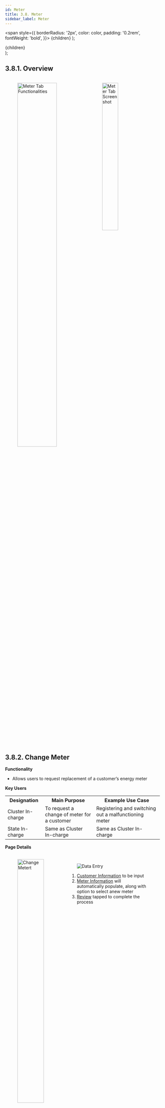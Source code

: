 ```yaml
---
id: Meter
title: 3.8. Meter
sidebar_label: Meter
---
```


  <span
    style={{
      borderRadius: '2px',
      color: color,
      padding: '0.2rem',
      fontWeight: 'bold',
    }}>
    {children}
  </span>
);

  <div
    style={{ 
         display: 'table',
    }}>
    {children}
  </div>
);


## 3.8.1. Overview

<figure><br clear="right"/>
<img align="left" src={useBaseUrl("img/scrnshts/3.8.1_1_MeterFunctionalities.svg")} alt="Meter Tab Functionalities" width="55%"/>
<img align="right" src={useBaseUrl("img/scrnshts/3.8.1_2_MeterTabScrSht.png")} alt="Meter Tab Screenshot" width="35%"/>

<br clear="both"/></figure>



## 3.8.2. Change Meter
**Functionality**
* Allows users to request replacement of a customer’s energy meter

**Key Users**
<table>
  <tr>
    <th>Designation</th>
    <th>Main Purpose</th>
    <th>Example Use Case</th>
  </tr>
  <tr>
    <td>Cluster In-charge</td>
    <td>To request a change of meter for a customer</td>
    <td>Registering and switching out a malfunctioning meter</td>
  </tr>
  <tr>
    <td>State In-charge</td>
    <td>Same as Cluster In-charge</td>
    <td>Same as Cluster In-charge</td>
  </tr>
</table>


**Page Details**

<figure><br clear="right"/>
<img align="left" src={useBaseUrl("img/scrnshts/3.8.2_ChangeMeter.png")} alt="Change Metert" width="45%"/>
<Clear>

![Data Entry](/img/scrnshts/App_DataEntry.png)

1.  <u>Customer Information</u> to be input
2.  <u>Meter Information</u> will automatically populate, along with option to select anew meter
3.  <u>Review</u> tapped to complete the process

</Clear>
<br clear="both"/></figure>


<!-- ![Change Metert](./assets/3.97_ChangeMeter.png) -->


## 3.8.3. Unreleased Meter
**Functionality**
* Tracks pending and completed meter change tasks
* These meters are to be unmounted, either because of a malfunction or expiry of the customer’s subscription
* The meter is then taken to the warehouse or assigned to a different customer’s subscription

**Key Users**
<table>
  <tr>
    <th>Designation</th>
    <th>Main Purpose</th>
    <th>Example Use Case</th>
  </tr>
  <tr>
    <td>Cluster In-charge</td>
    <td>To view pending meter change requests and assign to field agents</td>
    <td>Contacting the agent who worked on a particular meter assignment</td>
  </tr>
  <tr>
    <td>State In-charge</td>
    <td>To view and acknowledge meter changes</td>
    <td>Checking the number of pending meter assignments</td>
  </tr>
</table>


**Page Details**

The page is organised into the following tabs

|Pending| Review| Completed|
|---|---|---|
| View of pending meter requests, assign to agent, and mark completed| List of completed meter requests| List of historical completed and acknowledged meter requests|


### 3.8.3.1. Pending tab

<figure><br clear="right"/>
<img align="left" src={useBaseUrl("img/scrnshts/3.8.3.1_PendingTab.png")} alt="Pending Tab" width="45%"/>
<Clear>

1.  <u>Navigation Bar</u> indicates current tab and allows switching by tapping or swiping

    ![Left Right Nav](/img/scrnshts/App_LeftRightNav.png)

2.  <u>Pending Meter List</u> with information on each meter. Agents can be called by tapping on their names
3.  <u>Task Buttons</u> are used to allocate tasks to field agents and register the new location of a meter

    The task can be either reassigned to a different agent or executed (processed) towards reviewing on completion

</Clear>
<br clear="both"/></figure>

<!-- ![Pending Tab](./assets/3.98_PendingTab.png) -->

### 3.8.3.2. Review tab

<figure><br clear="right"/>
<img align="left" src={useBaseUrl("img/scrnshts/3.8.3.2_ReviewTab.png")} alt="Review Tab" width="45%"/>
<Clear>

1.  <u>Navigation Bar</u> indicates current tab and allows switching by tapping or swiping

    ![Left Right Nav](/img/scrnshts/App_LeftRightNav.png)

2.  <u>Review Meter List</u> with information on each completed meter activity that is pending review
3.  <u>Task Buttons</u> used to confirm completed tasks

</Clear>
<br clear="both"/></figure>

<!-- ![Review Tab](./assets/3.99_ReviewTab.png) -->

### 3.8.3.3. Completed tab

<figure><br clear="right"/>
<img align="left" src={useBaseUrl("img/scrnshts/3.8.3.3_CompletedTab.png")} alt="Completed Tab" width="45%"/>
<Clear>

1.  <u>Navigation Bar</u> indicates current tab and allows switching by tapping or swiping

    ![Left Right Nav](/img/scrnshts/App_LeftRightNav.png)

2.  <u>Released Meter List</u> with information on each completed meter release activity
3.  <u>Filter Bar</u> to narrow results by plant and time interval

</Clear>
<br clear="both"/></figure>

<!-- ![Completed Tab](./assets/3.100_CompletedTab.png) -->



## 3.8.4. Smart Meter Status
**Functionality**
* Gives limited access to smart Smart meter data
* The user may remotely switch meters on and off from here 
* Refer to Section 3.4.5 for more information


## 3.8.5. Smart Feeder Status
**Functionality**
* The Smart Feeder Status Section allows a user to reset or change configuration of a Smart Feeder through the application

**Key Users**
<table>
  <tr>
    <th>Designation</th>
    <th>Main Purpose</th>
    <th>Example Use Case</th>
  </tr>
  <tr>
    <td>Cluster In-charge</td>
    <td>Control the state of the meter for all customers on a particular feeder</td>
    <td>Shutting off a large number of meters in case of a technical emergency</td>
  </tr>
  <tr>
    <td>State In-charge</td>
    <td>Same as Cluster In-charge</td>
    <td>Shutting off the meter of a customer whose faulty appliance is impacting the whole distribution network</td>
  </tr>
</table>


**Page Details**

<figure><br clear="right"/>
<img align="left" src={useBaseUrl("img/scrnshts/3.8.5_1_SparkFeederStatus.png")} alt="Smart Feeder Status" width="45%"/>
<Clear>

1.  <u>Enter Details</u> for plant and feeder number
2.  <u>Submit</u> to continue to the next page

    Note that the feeder entry tab will only show once the plant has been selected

</Clear>
<br clear="both"/></figure>
<figure><br clear="right"/>
<img align="left" src={useBaseUrl("img/scrnshts/3.8.5_2_SparkFeederStatus.png")} alt="Smart Feeder Status" width="45%"/>
<br/><br/><br/><br/>
<Clear>

1. <u>Feeder Information</u> shown
2. <u>Meter Status</u> can be chosen between:
   
* Off
* On
* Auto

The user can also reset the meter to its default state by tapping the reset button

</Clear>
<br clear="both"/></figure>


<!-- ![Feeder Meter Reset](./assets/3.101_FeederMeterReset.png)

![Feeder Meter Reset](./assets/3.102_FeederMeterReset2.png) -->


## 3.8.6. Meter Reading
**Functionality**
* The Meter Reading Section shows the electricity meter readings which are required at each plant

**Key Users**
<table>
  <tr>
    <th>Designation</th>
    <th>Main Purpose</th>
    <th>Example Use Case</th>
  </tr>
  <tr>
    <td>Technician</td>
    <td>To view which customer meters need to be read</td>
    <td>Planning which customers to visit for metering before the end of the month</td>
  </tr>
  <tr>
    <td>CSA</td>
    <td>Same as Technician</td>
    <td>Same as Technician</td>
  </tr>
  <tr>
    <td>Cluster In-charge</td>
    <td>To check the number of pending meter readings</td>
    <td>Contacting field agents to remind them about incomplete meter readings</td>
  </tr>
  <tr>
    <td>State In-charge</td>
    <td>Same as Cluster In-charge</td>
    <td>Same as Cluster In-charge</td>
  </tr>
</table>


**Page Details**

<figure><br clear="right"/>
<img align="left" src={useBaseUrl("img/scrnshts/3.8.6_1_MeterReading.png")} alt="Meter Reading" width="45%"/>
<Clear>

1.  <u>List of Plants</u> along with number of manually read meters at each plant, and number of meters still pending reading
2.  <u>Green Rows</u> aggregates data for the cluster
3.  <u>Total Bar</u>aggregates over all plants

Tapping a particular plant shows the user a list of pending meters, as shown in the next screenshot (note that this functionality is only available after the 24th of the month)

</Clear>
<br clear="both"/></figure>
<figure><br clear="right"/>
<img align="left" src={useBaseUrl("img/scrnshts/3.8.6_2_MeterReading.png")} alt="Meter Reading" width="45%"/>
<Clear>

1.  <u>Search Icon</u> allows the user to segregate the listed consumers at a plant
2.  <u>Consumer List</u> enables the agent to review the consumer consumption history in terms of the previous reading values and the units consumed

</Clear>
<br clear="both"/></figure>


<!-- ![Meter Reading](./assets/3.103_MeterReading1.png)

![Meter Reading](./assets/3.104_MeterReading2.png) -->


## 3.8.7. Meter Reading Review
**Functionality**
* The Meter Reading Review Section displays the number of pending meter readings reviews, plant wise
* The meter reading process is completed by agents at the beginning or end of a month to record the electricity consumption of households that do not have a smart meter

**Key Users**
<table>
  <tr>
    <th>Designation</th>
    <th>Main Purpose</th>
    <th>Example Use Case</th>
  </tr>
  <tr>
    <td>CSA</td>
    <td>To assess the number of consumers who are yet to undergo the meter reading</td>
    <td>Assessing the number of completed reading reviews in a month</td>
  </tr>
  <tr>
    <td>Cluster In-charge</td>
    <td>To conduct a review on the consumers whose meter readings are still pending</td>
    <td>Assessing the number of pending reviews within the cluster</td>
  </tr>
  <tr>
    <td>State In-charge</td>
    <td>Same as Cluster In-charge</td>
    <td>Assessing the number of pending reviews at a plant</td>
  </tr>
</table>


**Page Details**

<figure><br clear="right"/>
<img align="left" src={useBaseUrl("img/scrnshts/3.8.7_MeterReadingApproval.png")} alt="Meter Reading Approval" width="45%"/>
<Clear>

1.  <u>Meter Readings Approvals</u> are shown in a tabular column with relevant data given plant wise
2.  <u>Green Rows</u> aggregate the data for each cluster they represent
3.  <u>Total Bar</u> aggregates the columnar data

    Tapping onto a particular plant will give the user a functionality that is only available after the 24th of every month

</Clear>
<br clear="both"/></figure>


<!-- ![Meter Reading Approval](./assets/3.105_MeterReadingApproval.png) -->

## 3.8.8. TERMS Status
**Functionality**
* Gives access to smart TERMS meter data
* The user may remotely switch customer meters on and off from here

**Key Users**
<table>
  <tr>
    <th>Designation</th>
    <th>Main Purpose</th>
    <th>Example Use Case</th>
  </tr>
  <tr>
    <td>Operator</td>
    <td>To access information about and control of a customer’s meter</td>
    <td>Investigating why a customer meter may have tripped off – e.g. they are deactivated</td>
  </tr>
  <tr>
    <td>Technician</td>
    <td>Same as Operator</td>
    <td>Switching a meter on or off</td>
  </tr>
  <tr>
    <td>CSA</td>
    <td>Same as Operator</td>
    <td>Same as Technician</td>
  </tr>
  <tr>
    <td>Cluster In-charge</td>
    <td>Same as Operator</td>
    <td>Same as Technician</td>
  </tr>
  <tr>
    <td>State In-charge</td>
    <td>Same as Operator</td>
    <td>Same as Technician</td>
  </tr>
</table>

**Page Details**

<figure><br clear="right"/>
<img align="left" src={useBaseUrl("img/scrnshts/3.8.8_1_TermsStatus.png")} alt="TERMS Consumer" width="45%"/>
<Clear>

1.  <u>Plant Selection</u> must be made for the customer list to show
2.  <u>Customer List</u> of a particular plant
    
* <Highlight color="#FF0000">Red</Highlight> - Inactive customer
* <Highlight color="#008000">Green</Highlight> - Active customer

3.  <u>Search Icon</u> used to filter the consumer list by typing in a name or meter number

Tapping a customer redirects to that meter’s meter control page, shown in the next screenshot

</Clear>
<br clear="both"/></figure>
<figure><br clear="right"/>
<img align="left" src={useBaseUrl("img/scrnshts/3.8.8_2_TermsStatus.png")} alt="TERMS Reset" width="45%"/>
<Clear>

1.  <u>Customer Information</u> provides relevant information on the customer and the assigned TERMS meter
2.  <u>Meter Status</u> can be changed by tapping ON, OFF or the Reset button

</Clear>
<br clear="both"/></figure>


<!-- ![TERMS Consumer](./assets/3.106_TermsConsumer.png)

![TERMS Reset](./assets/3.107_TermsReset.png) -->


## 3.8.9. Battery Maintenance
**Functionality**
* The Battery Maintenance Section gives an overview on the battery banks at every plant
* The section allows the user to switch the battery pack on or off

**Key Users**
<table>
  <tr>
    <th>Designation</th>
    <th>Main Purpose</th>
    <th>Example Use Case</th>
  </tr>
  <tr>
    <td>Technician</td>
    <td>To change the state of a battery bank</td>
    <td>Switching the battery status of a plant between on and off</td>
  </tr>
  <tr>
    <td>Cluster In-charge</td>
    <td>Same as Technician</td>
    <td>Same as Technician</td>
  </tr>
  <tr>
    <td>State In-charge</td>
    <td>To check which batteries are online</td>
    <td>Creating a report on the number of battery packs available at each plant</td>
  </tr>
</table>

**Page Details**

<figure><br clear="right"/>
<img align="left" src={useBaseUrl("img/scrnshts/3.8.9_1_BatteryMaintenance.png")} alt="Battery Bank Voltage Activity" width="45%"/>
<Clear>

1.  <u>Search Icon</u> can be used to filter out the list of plants shown 
2.  <u>Filter Bar</u> selects a particular plant and time period 
3.  <u>Plant List</u> displays relevant information on the battery status of each plant

Tapping on a plant tab will redirect the user to the plant’s battery bank control page, explained in the next screenshot


</Clear>
<br clear="both"/></figure>
<figure><br clear="right"/>
<img align="left" src={useBaseUrl("img/scrnshts/3.8.9_2_BatteryMaintenance.png")} alt="Battery Bank Specific" width="45%"/>
<Clear>

1.  <u>Battery Bank Status</u> can be used to switch a battery bank at the plant on and off

</Clear>
<br clear="both"/></figure>


<!-- ![Battery Bank Voltage Activity](./assets/3.108_BatteryBankVoltageActivity.png)

![Battery Bank Specific](./assets/3.109_BatteryBankSpecific.png) -->
